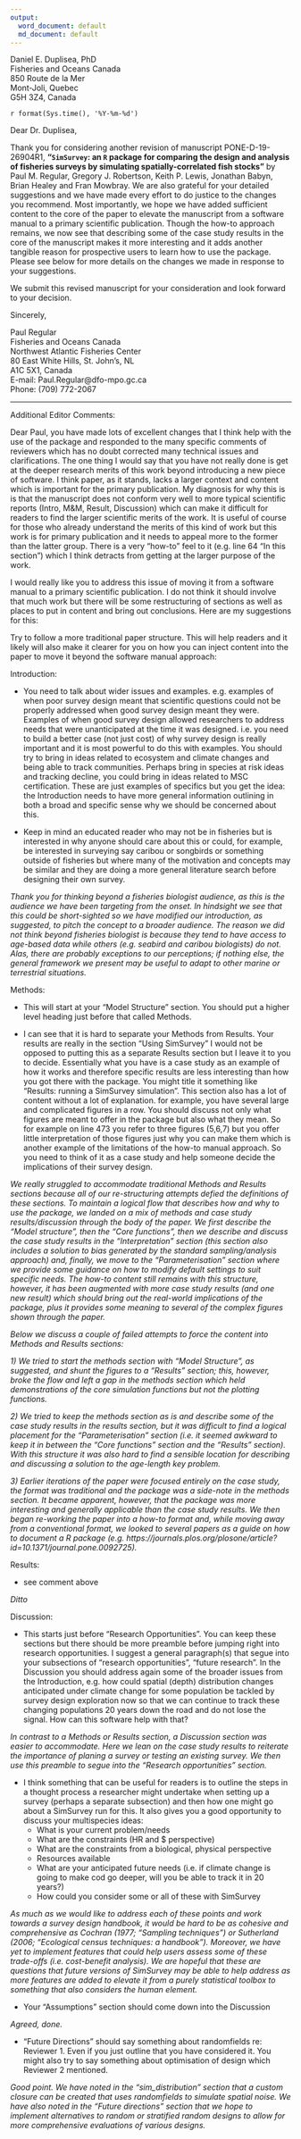 ```yaml
---
output:
  word_document: default
  md_document: default
---
```


Daniel E. Duplisea, PhD  
Fisheries and Oceans Canada  
850 Route de la Mer  
Mont‐Joli, Quebec  
G5H 3Z4, Canada  

`r format(Sys.time(), '%Y-%m-%d')`

Dear Dr. Duplisea,

Thank you for considering another revision of manuscript PONE-D-19-26904R1,  **"`SimSurvey`: an `R` package for comparing the design and analysis of fisheries surveys by simulating spatially-correlated fish stocks"** by Paul M. Regular, Gregory J. Robertson, Keith P. Lewis, Jonathan Babyn, Brian Healey and Fran Mowbray. We are also grateful for your detailed suggestions and we have made every effort to do justice to the changes you recommend. Most importantly, we hope we have added sufficient content to the core of the paper to elevate the manuscript from a software manual to a primary scientific publication. Though the how-to approach remains, we now see that describing some of the case study results in the core of the manuscript makes it more interesting and it adds another tangible reason for prospective users to learn how to use the package. Please see below for more details on the changes we made in response to your suggestions.

We submit this revised manuscript for your consideration and look forward to your decision.  

Sincerely,

Paul Regular  
Fisheries and Oceans Canada  
Northwest Atlantic Fisheries Center  
80 East White Hills, St. John’s, NL  
A1C 5X1, Canada  
E-mail: Paul.Regular@dfo-mpo.gc.ca  
Phone: (709) 772-2067  
  


----------------------------------------------------------------------------------------------------
  
  

Additional Editor Comments:

Dear Paul, you have made lots of excellent changes that I think help with the use of the package and responded to the many specific comments of reviewers which has no doubt corrected many technical issues and clarifications. The one thing I would say that you have not really done is get at the deeper research merits of this work beyond introducing a new piece of software. I think paper, as it stands, lacks a larger context and content which is important for the primary publication. My diagnosis for why this is is that the manuscript does not conform very well to more typical scientific reports (Intro, M&M, Result, Discussion) which can make it difficult for readers to find the larger scientific merits of the work. It is useful of course for those who already understand the merits of this kind of work but this work is for primary publication and it needs to appeal more to the former than the latter group. There is a very "how-to" feel to it (e.g. line 64 "In this section") which I think detracts from getting at the larger purpose of the work.

I would really like you to address this issue of moving it from a software manual to a primary scientific publication. I do not think it should involve that much work but there will be some restructuring of sections as well as places to put in content and bring out conclusions. Here are my suggestions for this:

Try to follow a more traditional paper structure. This will help readers and it likely will also make it clearer for you on how you can inject content into the paper to move it beyond the software manual approach:


Introduction:

- You need to talk about wider issues and examples. e.g. examples of when poor survey design meant that scientific questions could not be properly addressed when good survey design meant they were. Examples of when good survey design allowed researchers to address needs that were unanticipated at the time it was designed. i.e. you need to build a better case (not just cost) of why survey design is really important and it is most powerful to do this with examples. You should try to bring in ideas related to ecosystem and climate changes and being able to track communities. Perhaps bring in species at risk ideas and tracking decline, you could bring in ideas related to MSC certification. These are just examples of specifics but you get the idea: the Introduction needs to have more general information outlining in both a broad and specific sense why we should be concerned about this.
 
- Keep in mind an educated reader who may not be in fisheries but is interested in why anyone should care about this or could, for example, be interested in surveying say caribou or songbirds or something outside of fisheries but where many of the motivation and concepts may be similar and they are doing a more general literature search before designing their own survey.

*Thank you for thinking beyond a fisheries biologist audience, as this is the audience we have been targeting from the onset. In hindsight we see that this could be short-sighted so we have modified our introduction, as suggested, to pitch the concept to a broader audience. The reason we did not think beyond fisheries biologist is because they tend to have access to age-based data while others (e.g. seabird and caribou biologists) do not. Alas, there are probably exceptions to our perceptions; if nothing else, the general framework we present may be useful to adapt to other marine or terrestrial situations.*


Methods:

- This will start at your "Model Structure" section. You should put a higher level heading just before that called Methods.
 
- I can see that it is hard to separate your Methods from Results. Your results are really in the section "Using SimSurvey" I would not be opposed to putting this as a separate Results section but I leave it to you to decide. Essentially what you have is a case study as an example of how it works and therefore specific results are less interesting than how you got there with the package. You might title it something like "Results: running a SimSurvey simulation". This section also has a lot of content without a lot of explanation. for example, you have several large and complicated figures in a row. You should discuss not only what figures are meant to offer in the package but also what they mean. So for example on line 473 you refer to three figures (5,6,7) but you offer little interpretation of those figures just why you can make them which is another example of the limitations of the how-to manual approach. So you need to think of it as a case study and help someone decide the implications of their survey design.

*We really struggled to accommodate traditional Methods and Results sections because all of our re-structuring attempts defied the definitions of these sections. To maintain a logical flow that describes how and why to use the package, we landed on a mix of methods and case study results/discussion through the body of the paper. We first describe the "Model structure", then the "Core functions", then we describe and discuss the case study results in the "Interpretation" section (this section also includes a solution to bias generated by the standard sampling/analysis approach) and, finally, we move to the "Parameterisation" section where we provide some guidance on how to modify default settings to suit specific needs. The how-to content still remains with this structure, however, it has been augmented with more case study results (and one new result) which should bring out the real-world implications of the package, plus it provides some meaning to several of the complex figures shown through the paper.*

*Below we discuss a couple of failed attempts to force the content into Methods and Results sections:*

*1) We tried to start the methods section with "Model Structure", as suggested, and shunt the figures to a "Results" section; this, however, broke the flow and left a gap in the methods section which held demonstrations of the core simulation functions but not the plotting functions.*

*2) We tried to keep the methods section as is and describe some of the case study results in the results section, but it was difficult to find a logical placement for the "Parameterisation" section (i.e. it seemed awkward to keep it in between the "Core functions" section and the "Results" section). With this structure it was also hard to find a sensible location for describing and discussing a solution to the age-length key problem.*

*3) Earlier iterations of the paper were focused entirely on the case study, the format was traditional and the package was a side-note in the methods section. It became apparent, however, that the package was more interesting and generally applicable than the case study results. We then began re-working the paper into a how-to format and, while moving away from a conventional format, we looked to several papers as a guide on how to document a R package  (e.g. https://journals.plos.org/plosone/article?id=10.1371/journal.pone.0092725).*


Results:

- see comment above

*Ditto*


Discussion:

- This starts just before "Research Opportunities". You can keep these sections but there should be more preamble before jumping right into research opportunities. I suggest a general paragraph(s) that segue into your subsections of "research opportunities", "future research". In the Discussion you should address again some of the broader issues from the Introduction, e.g. how could spatial (depth) distribution changes anticipated under climate change for some population be tackled by survey design exploration now so that we can continue to track these changing populations 20 years down the road and do not lose the signal. How can this software help with that?

*In contrast to a Methods or Results section, a Discussion section was easier to accommodate. Here we lean on the case study results to reiterate the importance of planing a survey or testing an existing survey. We then use this preamble to segue into the "Research opportunities" section.*
 
- I think something that can be useful for readers is to outline the steps in a thought process a researcher might undertake when setting up a survey (perhaps a separate subsection) and then how one might go about a SimSurvey run for this. It also gives you a good opportunity to discuss your multispecies ideas:
    - What is your current problem/needs
    - What are the constraints (HR and $ perspective)
    - What are the constraints from a biological, physical perspective
    - Resources available
    - What are your anticipated future needs (i.e. if climate change is going to make cod go deeper, will you be able to track it in 20 years?)
    - How could you consider some or all of these with SimSurvey
    
*As much as we would like to address each of these points and work towards a survey design handbook, it would be hard to be as cohesive and comprehensive as Cochran (1977; "Sampling techniques") or Sutherland (2006; "Ecological census techniques: a handbook"). Moreover, we have yet to implement features that could help users assess some of these trade-offs (i.e. cost-benefit analysis). We are hopeful that these are questions that future versions of SimSurvey may be able to help address as more features are added to elevate it from a purely statistical toolbox to something that also considers the human element.*
 
- Your "Assumptions" section should come down into the Discussion

*Agreed, done.*

- "Future Directions" should say something about randomfields re: Reviewer 1. Even if you just outline that you have considered it. You might also try to say something about optimisation of design which Reviewer 2 mentioned.

*Good point. We have noted in the "sim_distribution" section that a custom closure can be created that uses randomfields to simulate spatial noise. We have also noted in the "Future directions" section that we hope to implement alternatives to random or stratified random designs to allow for more comprehensive evaluations of various designs.*

